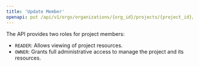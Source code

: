 ---
title: 'Update Member'
openapi: put /api/v1/orgs/organizations/{org_id}/projects/{project_id}/members/
---

The API provides two roles for project members:

- `READER`: Allows viewing of project resources.
- `OWNER`: Grants full administrative access to manage the project and its resources.

